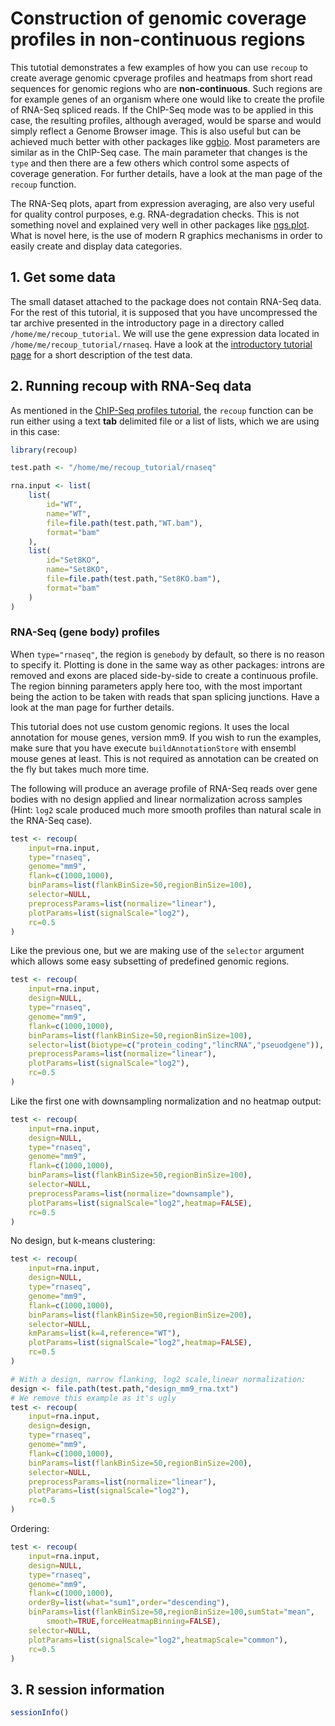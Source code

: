 <!--
%\VignetteEngine{knitr::knitr}
%\VignetteIndexEntry{Using recoup with non-continuous regions (RNA-Seq)}
-->

Construction of genomic coverage profiles in non-continuous regions
===================================================================

This tutotial demonstrates a few examples of how you can use `recoup` to create
average genomic cpverage profiles and heatmaps from short read sequences for 
genomic regions who are __non-continuous__. Such regions are for example genes 
of an organism where one would like to create the profile of RNA-Seq spliced 
reads. If the ChIP-Seq mode was to be applied in this case, the resulting 
profiles, although averaged, would be sparse and would simply reflect a Genome 
Browser image. This is also useful but can be achieved much better with other 
packages like [ggbio](http://www.tengfei.name/ggbio/). Most parameters are 
similar as in the ChIP-Seq case. The main parameter that changes is the `type` 
and then there are a few others which control some aspects of coverage 
generation. For further details, have a look at the man page of the `recoup` 
function.

The RNA-Seq plots, apart from expression averaging, are also very useful for
quality control purposes, e.g. RNA-degradation checks. This is not something
novel and explained very well in other packages like [ngs.plot](https://github.com/shenlab-sinai/ngsplot). What is novel here, is the
use of modern R graphics mechanisms in order to easily create and display data
categories.

## 1. Get some data

The small dataset attached to the package does not contain RNA-Seq data. For the
rest of this tutorial, it is supposed that you have uncompressed the tar archive
presented in the introductory page in a directory called 
`/home/me/recoup_tutorial`. We will use the gene expression data located in `/home/me/recoup_tutorial/rnaseq`. Have a look at 
the [introductory tutorial page](recoup_intro.html) for a short description of 
the test data.

## 2. Running recoup with RNA-Seq data

As mentioned in the [ChIP-Seq profiles tutorial](recoup_chipseq.html), the 
`recoup` function can be run either using a text __tab__ delimited file or a 
list of lists, which we are using in this case:

```r
library(recoup)

test.path <- "/home/me/recoup_tutorial/rnaseq"

rna.input <- list(
    list(
        id="WT",
        name="WT",
        file=file.path(test.path,"WT.bam"),
        format="bam"
    ),
    list(
        id="Set8KO",
        name="Set8KO",
        file=file.path(test.path,"Set8KO.bam"),
        format="bam"
    )
)
```

### RNA-Seq (gene body) profiles

When `type="rnaseq"`, the region is `genebody` by default, so there is no reason
to specify it. Plotting is done in the same way as other packages: introns are
removed and exons are placed side-by-side to create a continuous profile. The
region binning parameters apply here too, with the most important being the
action to be taken with reads that span splicing junctions. Have a look at the 
man page for further details.

This tutorial does not use custom genomic regions. It uses the local annotation
for mouse genes, version mm9. If you wish to run the examples, make sure that
you have execute `buildAnnotationStore` with ensembl mouse genes at least. This
is not required as annotation can be created on the fly but takes much more 
time.

The following will produce an average profile of RNA-Seq reads over gene bodies
with no design applied and linear normalization across samples (Hint: `log2` 
scale produced much more smooth profiles than natural scale in the RNA-Seq 
case).

```r
test <- recoup(
    input=rna.input,
    type="rnaseq",
    genome="mm9",
    flank=c(1000,1000),
    binParams=list(flankBinSize=50,regionBinSize=100),
    selector=NULL,
    preprocessParams=list(normalize="linear"),
    plotParams=list(signalScale="log2"),
    rc=0.5
)
```

Like the previous one, but we are making use of the `selector` argument which 
allows some easy subsetting of predefined genomic regions.

```r
test <- recoup(
    input=rna.input,
    design=NULL,
    type="rnaseq",
    genome="mm9",
    flank=c(1000,1000),
    binParams=list(flankBinSize=50,regionBinSize=100),
    selector=list(biotype=c("protein_coding","lincRNA","pseuodgene")),
    preprocessParams=list(normalize="linear"),
    plotParams=list(signalScale="log2"),
    rc=0.5
)
```

Like the first one with downsampling normalization and no heatmap output:

```r
test <- recoup(
    input=rna.input,
    design=NULL,
    type="rnaseq",
    genome="mm9",
    flank=c(1000,1000),
    binParams=list(flankBinSize=50,regionBinSize=100),
    selector=NULL,
    preprocessParams=list(normalize="downsample"),
    plotParams=list(signalScale="log2",heatmap=FALSE),
    rc=0.5
)
```

No design, but k-means clustering:

```r
test <- recoup(
    input=rna.input,
    design=NULL,
    type="rnaseq",
    genome="mm9",
    flank=c(1000,1000),
    binParams=list(flankBinSize=50,regionBinSize=200),
    selector=NULL,
    kmParams=list(k=4,reference="WT"),
    plotParams=list(signalScale="log2",heatmap=FALSE),
    rc=0.5
)
```

```r
# With a design, narrow flanking, log2 scale,linear normalization:
design <- file.path(test.path,"design_mm9_rna.txt")
# We remove this example as it's ugly
test <- recoup(
    input=rna.input,
    design=design,
    type="rnaseq",
    genome="mm9",
    flank=c(1000,1000),
    binParams=list(flankBinSize=50,regionBinSize=200),
    selector=NULL,
    preprocessParams=list(normalize="linear"),
    plotParams=list(signalScale="log2"),
    rc=0.5
)
```

Ordering:

```r
test <- recoup(
    input=rna.input,
    design=NULL,
    type="rnaseq",
    genome="mm9",
    flank=c(1000,1000),
    orderBy=list(what="sum1",order="descending"),
    binParams=list(flankBinSize=50,regionBinSize=100,sumStat="mean",
        smooth=TRUE,forceHeatmapBinning=FALSE),
    selector=NULL,
    plotParams=list(signalScale="log2",heatmapScale="common"),
    rc=0.5
)
```

## 3. R session information

```r
sessionInfo()
```

